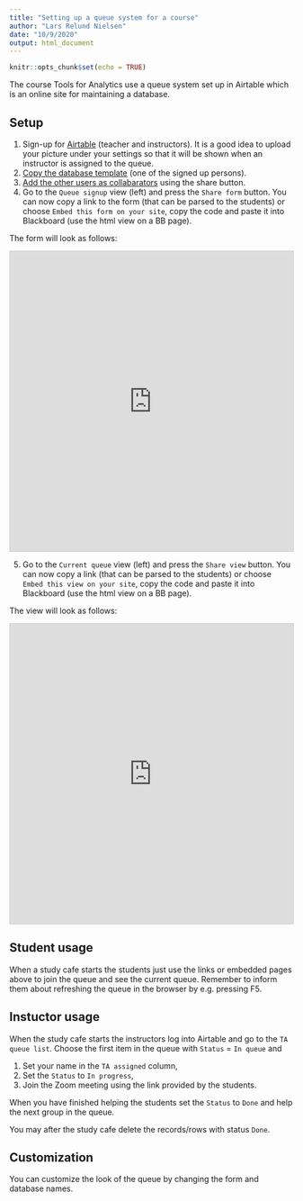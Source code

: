 ```yaml
---
title: "Setting up a queue system for a course"
author: "Lars Relund Nielsen"
date: "10/9/2020"
output: html_document
---
```


```r
knitr::opts_chunk$set(echo = TRUE)
```

The course Tools for Analytics use a queue system set up in Airtable which is an online site for maintaining a database.

## Setup

   1) Sign-up for [Airtable](https://airtable.com/) (teacher and instructors). It is a good idea to upload your picture under your settings so that it will be shown when an instructor is assigned to the queue. 
   2) [Copy the database template](https://airtable.com/shrzhqe7zuK2yPcIx) (one of the signed up persons).
   3) [Add the other users as collabarators](https://support.airtable.com/hc/en-us/articles/202625759-Adding-a-base-collaborator) using the share button. 
   4) Go to the `Queue signup` view (left) and press the `Share form` button. You can now copy a link to the form (that can be parsed to the students) or choose `Embed this form on your site`, copy the code and paste it into Blackboard (use the html view on a BB page). 
   
The form will look as follows:
      
<iframe class="airtable-embed" src="https://airtable.com/embed/shrku9dWOH5yDKYSr?backgroundColor=blue" frameborder="0" onmousewheel="" width="100%" height="533" style="background: transparent; border: 1px solid #ccc;"></iframe>

   5) Go to the `Current queue` view (left) and press the `Share view` button. You can now copy a link (that can be parsed to the students) or choose `Embed this view on your site`, copy the code and paste it into Blackboard (use the html view on a BB page). 
      
The view will look as follows:
      
<iframe class="airtable-embed" src="https://airtable.com/embed/shr0x6Yc2hScFnz9D?backgroundColor=blue&viewControls=on" frameborder="0" onmousewheel="" width="100%" height="533" style="background: transparent; border: 1px solid #ccc;"></iframe>

## Student usage

When a study cafe starts the students just use the links or embedded pages above to join the queue and see the current queue. Remember to inform them about refreshing the queue in the browser by e.g. pressing F5. 


## Instuctor usage

When the study cafe starts the instructors log into Airtable and go to the `TA queue list`. Choose the first item in the queue with `Status` = `In queue` and

   1) Set your name in the `TA assigned` column,
   2) Set the `Status` to `In progress`,
   3) Join the Zoom meeting using the link provided by the students.
   
When you have finished helping the students set the `Status` to `Done` and help the next group in the queue.

You may after the study cafe delete the records/rows with status `Done`.


## Customization

You can customize the look of the queue by changing the form and database names.